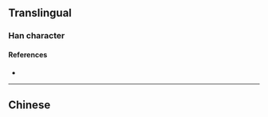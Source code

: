 {{character info/new}}
==Translingual==

===Han character===
{{Han char|rn=86|rad=火|as=05|sn=9|four=|canj=FJP|ids=⿰火它}}

====References====
* {{Han ref|kx=0668.160|dkj=18945|hdz=32197.040|uh=70A8|ud=28840}}

----

==Chinese==
{{zh-see|灺|a}}